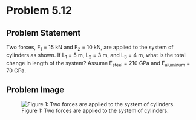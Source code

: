# Problem 5.12 {.unnumbered}

## Problem Statement
Two forces, F<sub>1</sub> = 15 kN and F<sub>2</sub> = 10 kN, are applied to the system of cylinders as shown. If L<sub>1</sub> = 5 m, L<sub>2</sub> = 3 m, and L<sub>3</sub> = 4 m, what is the total change in length of the system? Assume E<sub>steel</sub> = 210 GPa and E<sub>aluminum</sub> = 70 GPa.

## Problem Image

![Figure 1: Two forces are applied to the system of cylinders.](images/184.png){fig-alt="Picture with two aluminum cylinders connected by a steel cylinder. The aluminum cylinder on the left is attached to the wall. The radius of the left cylinder is 0.5 m and has a length L[1]. The force F[1] is applied between the first and second cylinders. The middle cylinder has a radius of 0.3 m and a length L[2]. The force F[2] is applied between the second and third cylinder. The third cylinder has a radius 0.4 m and a length of L[3]."}